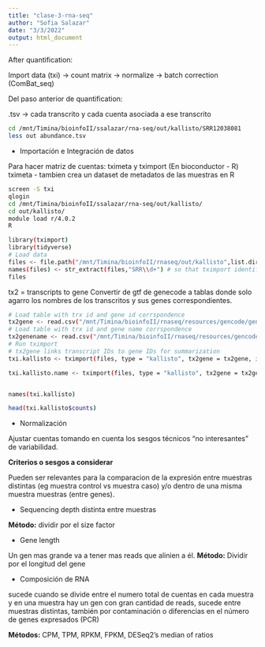 ```yaml
---
title: "clase-3-rna-seq"
author: "Sofia Salazar"
date: "3/3/2022"
output: html_document
---
```


After quantification:

Import data (txi) -> count matrix -> normalize -> batch correction (ComBat_seq)

Del paso anterior de quantification:

.tsv -> cada transcrito y cada cuenta asociada a ese transcrito

```bash
cd /mnt/Timina/bioinfoII/ssalazar/rna-seq/out/kallisto/SRR12038081
less out abundance.tsv

```

- Importación e Integración de datos

Para hacer matriz de cuentas: tximeta y tximport (En bioconductor - R)
tximeta - tambien crea un dataset de metadatos de las muestras en R


```bash
screen -S txi
qlogin
cd /mnt/Timina/bioinfoII/ssalazar/rna-seq/out/kallisto/
cd out/kallisto/
module load r/4.0.2
R

library(tximport)
library(tidyverse)
# Load data
files <- file.path("/mnt/Timina/bioinfoII/rnaseq/out/kallisto",list.dirs(dir(".")),"abundance.h5") # abundance files paths
names(files) <- str_extract(files,"SRR\\d+") # so that tximport identifies them
files

```

tx2 = transcripts to gene 
Convertir de gtf de genecode a tablas donde solo agarro los nombres de los transcritos y sus genes correspondientes.

```bash
# Load table with trx id and gene id corrspondence
tx2gene <- read.csv("/mnt/Timina/bioinfoII/rnaseq/resources/gencode/gencode.vM28.basic.trx_id-gene_id-no_ver.tsv",stringsAsFactors = F)
# Load table with trx id and gene name corrspondence
tx2genename <- read.csv("/mnt/Timina/bioinfoII/rnaseq/resources/gencode/gencode.vM28.basic.trx_id-gene_name-no_ver.tsv",stringsAsFactors = F)
# Run tximport
# tx2gene links transcript IDs to gene IDs for summarization
txi.kallisto <- tximport(files, type = "kallisto", tx2gene = tx2gene, ignoreAfterBar=TRUE, ignoreTxVersion=TRUE)

txi.kallisto.name <- tximport(files, type = "kallisto", tx2gene = tx2genename, ignoreAfterBar=TRUE, ignoreTxVersion=TRUE)


names(txi.kallisto)

head(txi.kallisto$counts)
```

- Normalización

Ajustar cuentas tomando en cuenta los sesgos técnicos "no interesantes" de variabilidad.

**Criterios o sesgos a considerar**

Pueden ser relevantes para la comparacion de la expresión entre muestras distintas (eg muestra control vs muestra caso) y/o dentro de una misma muestra muestras (entre genes).

- Sequencing depth distinta entre muestras

**Método:** dividir por el size factor

- Gene length 

Un gen mas grande va a tener mas reads que alinien a él.
**Método:** Dividir por el longitud del gene
 
- Composición de RNA

sucede cuando se divide entre el numero total de cuentas en cada muestra y en una muestra hay un gen con gran cantidad de reads, sucede entre muestras distintas, también por contaminación o diferencias en el número de genes expresados (PCR)

**Métodos:** CPM, TPM, RPKM, FPKM, DESeq2's median of ratios
